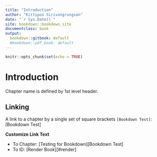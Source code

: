 ```yaml
---
title: "Introduction"
author: "Kittipos Sirivongrungson"
date: "`r Sys.Date()`"
site: bookdown::bookdown_site
documentclass: book
output:
  bookdown::gitbook: default
  #bookdown::pdf_book: default
---
```


```r
knitr::opts_chunk$set(echo = TRUE)
```

# Introduction

Chapter name is defined by 1st level header.

## Linking

A link to a chapter by a single set of square brackets `[Bookdown Test]`: [Bookdown Test]

**Customize Link Text**

-   To Chapter: [Testing for Bookdown][Bookdown Test]
-   To ID: [Render Book][#render]
